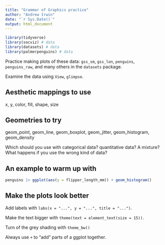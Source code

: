 ```yaml
---
title: "Grammar of Graphics practice"
author: "Andrew Irwin"
date: "`r Sys.Date()`"
output: html_document
---
```


```r
library(tidyverse)
library(socviz) # data
library(datasets) # data
library(palmerpenguins) # data
```

Practice making plots of these data: `gss_sm`, `gss_lon`, `penguins`, 
`penguins_raw`, and many others in the `datasets` package.

Examine the data using `View`, `glimpse`.

## Aesthetic mappings to use

x, y, color, fill, shape, size

## Geometries to try

geom_point, geom_line, geom_boxplot, geom_jitter, geom_histogram, geom_density

Which should you use with categorical data? quantitative data? A mixture? What happens
if you use the wrong kind of data?

## An example to warm up with

```r
penguins |> ggplot(aes(y = flipper_length_mm)) + geom_histogram()
```

## Make the plots look better

Add labels with `labs(x = "...", y = "...", title = "...")`.

Make the text bigger with `theme(text = element_text(size = 15))`.

Turn of the grey shading with `theme_bw()`

Always use `+` to "add" parts of a ggplot together.

